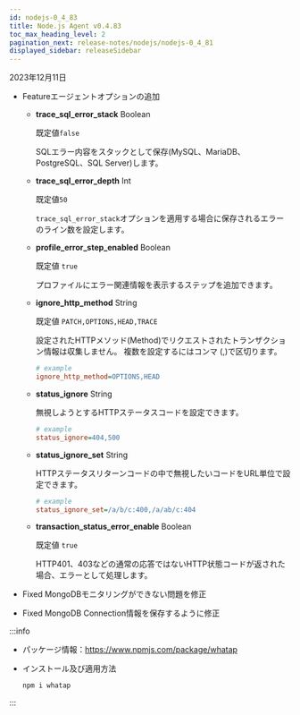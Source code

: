 ```yaml
---
id: nodejs-0_4_83
title: Node.js Agent v0.4.83
toc_max_heading_level: 2
pagination_next: release-notes/nodejs/nodejs-0_4_81
displayed_sidebar: releaseSidebar
---
```


2023年12月11日

- <Status>Feature</Status>エージェントオプションの追加

  - **trace_sql_error_stack** <span class='type'>Boolean</span>

    既定値`false`

    SQLエラー内容をスタックとして保存(MySQL、MariaDB、PostgreSQL、SQL Server)します。

  - **trace_sql_error_depth** <span class='type'>Int</span>

    既定値`50`

    `trace_sql_error_stack`オプションを適用する場合に保存されるエラーのライン数を設定します。

  - **profile_error_step_enabled** <span class='type'>Boolean</span>

    既定値 `true`

    プロファイルにエラー関連情報を表示するステップを追加できます。

  - **ignore_http_method** <span class='type'>String</span>

    既定値 `PATCH,OPTIONS,HEAD,TRACE`

    設定されたHTTPメソッド(Method)でリクエストされたトランザクション情報は収集しません。 複数を設定するにはコンマ (,)で区切ります。

    ```ini title="whatap.conf"
    # example
    ignore_http_method=OPTIONS,HEAD
    ```

  - **status_ignore** <span class='type'>String</span>

    無視しようとするHTTPステータスコードを設定できます。

    ```ini title="whatap.conf"
    # example
    status_ignore=404,500
    ```

  - **status_ignore_set** <span class='type'>String</span>

    HTTPステータスリターンコードの中で無視したいコードをURL単位で設定できます。

    ```ini title="whatap.conf"
    # example
    status_ignore_set=/a/b/c:400,/a/ab/c:404
    ```

  - **transaction_status_error_enable** <span class='type'>Boolean</span>

    既定値 `true`

    HTTP401、403などの通常の応答ではないHTTP状態コードが返された場合、エラーとして処理します。

- <Status>Fixed</Status> MongoDBモニタリングができない問題を修正

- <Status>Fixed</Status> MongoDB Connection情報を保存するように修正

:::info

- パッケージ情報：https://www.npmjs.com/package/whatap

- インストール及び適用方法

  ```bash
  npm i whatap
  ```

:::

